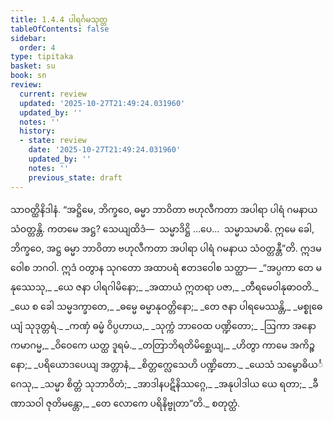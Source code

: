 ```yaml
---
title: 1.4.4 ပါရင်္ဂမသုတ္တ
tableOfContents: false
sidebar:
  order: 4
type: tipitaka
basket: su
book: sn
review:
  current: review
  updated: '2025-10-27T21:49:24.031960'
  updated_by: ''
  notes: ''
  history:
  - state: review
    date: '2025-10-27T21:49:24.031960'
    updated_by: ''
    notes: ''
    previous_state: draft
---
```



<ReviewStatus review={frontmatter.review} showDetails={true} />

<HypothesisAnnotation frontmatter={frontmatter} />

<DynamicBreadcrumb />

<Division number="34" book="sn" e="ch" v="18" p="284">

<Paragraph number="123" book="sn">
သာဝတ္ထိနိဒါနံ. “အဋ္ဌိမေ, ဘိက္ခဝေ, ဓမ္မာ ဘာဝိတာ ဗဟုလီကတာ အပါရာ ပါရံ ဂမနာယ သံဝတ္တန္တိ. ကတမေ အဋ္ဌ? သေယျထိဒံ—  သမ္မာဒိဋ္ဌိ …ပေ…  သမ္မာသမာဓိ. ဣမေ ခေါ, ဘိက္ခဝေ, အဋ္ဌ ဓမ္မာ ဘာဝိတာ ဗဟုလီကတာ အပါရာ ပါရံ ဂမနာယ သံဝတ္တန္တီ”တိ.
</Paragraph>

<Paragraph number="124" book="sn">
ဣဒမဝေါစ ဘဂဝါ. ဣဒံ ဝတွာန သုဂတော အထာပရံ ဧတဒဝေါစ သတ္ထာ—
</Paragraph>

<Paragraph number="125" type="verses" book="sn">
_“အပ္ပကာ တေ မနုဿေသု,_  
_ယေ ဇနာ ပါရဂါမိနော;_  
_အထာယံ ဣတရာ ပဇာ,_  
_တီရမေဝါနုဓာဝတိ._  

</Paragraph>

<Paragraph number="126" type="verses" book="sn">
_ယေ စ ခေါ သမ္မဒက္ခာတေ,_  
_ဓမ္မေ ဓမ္မာနုဝတ္တိနော;_  
_တေ ဇနာ ပါရမေဿန္တိ,_  
_မစ္စုဓေယျံ သုဒုတ္တရံ._  

</Paragraph>

<Paragraph number="127" type="verses" book="sn">
_ကဏှံ ဓမ္မံ ဝိပ္ပဟာယ,_  
_သုက္ကံ ဘာဝေထ ပဏ္ဍိတော;_  
_ဩကာ အနောကမာဂမ္မ,_  
_ဝိဝေကေ ယတ္ထ ဒူရမံ._  

</Paragraph>

<Paragraph number="128" type="verses" book="sn">
_တတြာဘိရတိမိစ္ဆေယျ,_  
_ဟိတွာ ကာမေ အကိဉ္စနော;_  
_ပရိယောဒပေယျ အတ္တာနံ,_  
_စိတ္တက္လေသေဟိ ပဏ္ဍိတော._  

</Paragraph>

<Paragraph number="129" type="verses" book="sn">
_ယေသံ သမ္ဗောဓိယင်္ဂေသု,_  
_သမ္မာ စိတ္တံ သုဘာဝိတံ;_  
_အာဒါနပဋိနိဿဂ္ဂေ,_  
_အနုပါဒါယ ယေ ရတာ;_  
_ခီဏာသဝါ ဇုတိမန္တော,_  
_တေ လောကေ ပရိနိဗ္ဗုတာ”တိ._  


</Paragraph>
</Division>

<Paragraph number="130" type="center" book="sn">
စတုတ္ထံ.
</Paragraph>
